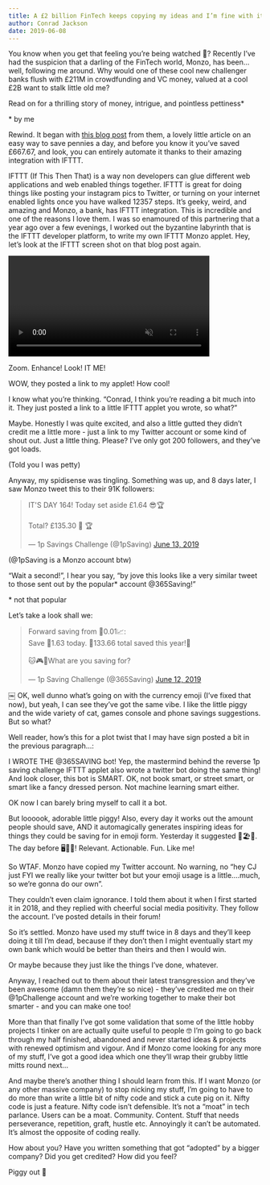 ```yaml
---
title: A £2 billion FinTech keeps copying my ideas and I’m fine with it (no, really).
author: Conrad Jackson
date: 2019-06-08
---
```



You know when you get that feeling you’re being watched 👀? Recently I’ve had the suspicion that a darling of the FinTech world, Monzo, has been…well, following me around. Why would one of these cool new challenger banks flush with £211M in crowdfunding and VC money, valued at a cool £2B want to stalk little old me?

Read on for a thrilling story of money, intrigue, and pointless pettiness\*

\* by me

Rewind. It began with [this blog post](https://monzo.com/blog/2019/06/04/reverse-1p-savings-challenge-monzo/) from them, a lovely little article on an easy way to save pennies a day, and before you know it you’ve saved £667.67, and look, you can entirely automate it thanks to their amazing integration with IFTTT.

IFTTT (If This Then That) is a way non developers can glue different web applications and web enabled things together. IFTTT is great for doing things like posting your instagram pics to Twitter, or turning on your internet enabled lights once you have walked 12357 steps. It’s geeky, weird, and amazing and Monzo, a bank, has IFTTT integration. This is incredible and one of the reasons I love them. I was so enamoured of this partnering that a year ago over a few evenings, I worked out the byzantine labyrinth that is the IFTTT developer platform, to write my own IFTTT Monzo applet. Hey, let’s look at the IFTTT screen shot on that blog post again.

<Video
  cloudName="conradj"
  publicId="zoomenhance_s1tawf"
  controls
  muted
  class="cld-video-player cld-video-player-skin-dark"
  width="400"
  data-cld-autoplay-mode="on-scroll"
/>

Zoom. Enhance! Look! IT ME!

WOW, they posted a link to my applet! How cool!

I know what you’re thinking. “Conrad, I think you’re reading a bit much into it. They just posted a link to a little IFTTT applet you wrote, so what?”

Maybe. Honestly I was quite excited, and also a little gutted they didn’t credit me a little more - just a link to my Twitter account or some kind of shout out. Just a little thing. Please? I’ve only got 200 followers, and they’ve got loads.

(Told you I was petty)

Anyway, my spidisense was tingling. Something was up, and 8 days later, I saw Monzo tweet this to their 91K followers:

<Tweet>
<blockquote class="twitter-tweet" data-theme="dark"><p lang="en" dir="ltr">IT&#39;S DAY 164! Today set aside £1.64 😎🏆<br /><br />Total? £135.30 💛 🏆</p>&mdash; 1p Savings Challenge (@1pSaving) <a href="https://twitter.com/1pSaving/status/1139062092219277319?ref_src=twsrc%5Etfw">June 13, 2019</a></blockquote>
</Tweet>
(@1pSaving is a Monzo account btw)

“Wait a second!”, I hear you say, “by jove this looks like a very similar tweet to those sent out by the popular\* account @365Saving!”

\* not that popular

Let’s take a look shall we:

<blockquote class="twitter-tweet" data-theme="dark">
  <p lang="en" dir="ltr">
    Forward saving from 💱0.01📈:
    <br />
    Save 💱1.63 today. 💱133.66 total saved this year!🤑
    <br />
    <br />
    🐱🎮📱What are you saving for?
  </p>
  &mdash; 1p Saving Challenge (@365Saving) <a href="https://twitter.com/365Saving/status/1138704419971903490?ref_src=twsrc%5Etfw">
    June 12, 2019
  </a>
</blockquote>
￼
OK, well dunno what’s going on with the currency emoji (I’ve fixed that now), but yeah, I can see they’ve got the same vibe. I like the little piggy and the wide variety of cat, games console and phone savings suggestions. But so what?

Well reader, how’s this for a plot twist that I may have sign posted a bit in the previous paragraph…:

I WROTE THE @365SAVING bot! Yep, the mastermind behind the reverse 1p saving challenge IFTTT applet also wrote a twitter bot doing the same thing! And look closer, this bot is SMART. OK, not book smart, or street smart, or smart like a fancy dressed person. Not machine learning smart either.

OK now I can barely bring myself to call it a bot.

But loooook, adorable little piggy! Also, every day it works out the amount people should save, AND it automagically generates inspiring ideas for things they could be saving for in emoji form. Yesterday it suggested 🎅🏖🐶. The day before 🖥👒💍! Relevant. Actionable. Fun. Like me!

So WTAF. Monzo have copied my Twitter account. No warning, no “hey CJ just FYI we really like your twitter bot but your emoji usage is a little….much, so we’re gonna do our own”.

They couldn’t even claim ignorance. I told them about it when I first started it in 2018, and they replied with cheerful social media positivity. They follow the account. I’ve posted details in their forum!

So it’s settled. Monzo have used my stuff twice in 8 days and they’ll keep doing it till I’m dead, because if they don’t then I might eventually start my own bank which would be better than theirs and then I would win.

Or maybe because they just like the things I’ve done, whatever.

Anyway, I reached out to them about their latest transgression and they’ve been awesome (damn them they’re so nice) - they’ve credited me on their @1pChallenge account and we’re working together to make their bot smarter - and you can make one too!

More than that finally I’ve got some validation that some of the little hobby projects I tinker on are actually quite useful to people 🤓 I’m going to go back through my half finished, abandoned and never started ideas & projects with renewed optimism and vigour. And if Monzo come looking for any more of my stuff, I’ve got a good idea which one they’ll wrap their grubby little mitts round next…

And maybe there’s another thing I should learn from this. If I want Monzo (or any other massive company) to stop nicking my stuff, I’m going to have to do more than write a little bit of nifty code and stick a cute pig on it. Nifty code is just a feature. Nifty code isn’t defensible. It’s not a “moat” in tech parlance. Users can be a moat. Community. Content. Stuff that needs perseverance, repetition, graft, hustle etc. Annoyingly it can’t be automated. It’s almost the opposite of coding really.

How about you? Have you written something that got “adopted” by a bigger company? Did you get credited? How did you feel?

Piggy out 🐷

